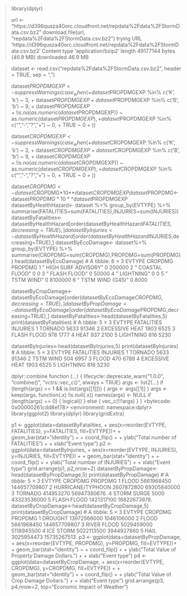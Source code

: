 > library(dplyr)
> 
> url <- "https://d396qusza40orc.cloudfront.net/repdata%2Fdata%2FStormData.csv.bz2"
> download.file(url, "repdata%2Fdata%2FStormData.csv.bz2")
trying URL 'https://d396qusza40orc.cloudfront.net/repdata%2Fdata%2FStormData.csv.bz2'
Content type 'application/bzip2' length 49177144 bytes (46.9 MB)
downloaded 46.9 MB

> dataset <- read.csv("repdata%2Fdata%2FStormData.csv.bz2", header = TRUE, sep = ",")
> 
> dataset$PROPDMGEXP <- suppressWarnings(case_when(
+     dataset$PROPDMGEXP %in% c('K', 'k') ~ 3,
+     dataset$PROPDMGEXP %in% c('M', 'm') ~ 6,
+     dataset$PROPDMGEXP %in% c('B', 'b') ~ 9,
+     dataset$PROPDMGEXP %in% c('H', 'h') ~ 2,
+     !is.na(as.numeric(dataset$PROPDMGEXP)) ~ as.numeric(dataset$PROPDMGEXP),
+     dataset$PROPDMGEXP %in% c("", "-", "?", "+") ~ 0,
+     TRUE ~ 0
+ ))
> 
> dataset$CROPDMGEXP <- suppressWarnings(case_when(
+     dataset$CROPDMGEXP %in% c('K', 'k') ~ 3,
+     dataset$CROPDMGEXP %in% c('M', 'm') ~ 6,
+     dataset$CROPDMGEXP %in% c('B', 'b') ~ 9,
+     dataset$CROPDMGEXP %in% c('H', 'h') ~ 2,
+     !is.na(as.numeric(dataset$CROPDMGEXP)) ~ as.numeric(dataset$CROPDMGEXP),
+     dataset$CROPDMGEXP %in% c("", "-", "?", "+") ~ 0,
+     TRUE ~ 0
+ ))
> 
> dataset$CROPDMG<-dataset$CROPDMG*10**dataset$CROPDMGEXP
> dataset$PROPDMG<-dataset$PROPDMG*10**dataset$PROPDMGEXP
> datasetByHealthHazard<- dataset %>% group_by(EVTYPE) %>% summarise(FATALITIES=sum(FATALITIES),INJURIES=sum(INJURIES))
> datasetByFatalities<-datasetByHealthHazard[order(datasetByHealthHazard$FATALITIES,decreasing=TRUE),]
> datasetByInjuries<-datasetByHealthHazard[order(datasetByHealthHazard$INJURIES,decreasing=TRUE),]
> datasetByEcoDamage<- dataset%>% group_by(EVTYPE) %>% summarise(CROPDMG=sum(CROPDMG),PROPDMG=sum(PROPDMG))
> head(datasetByEcoDamage)
# A tibble: 6 × 3
  EVTYPE                  CROPDMG PROPDMG
  <chr>                     <dbl>   <dbl>
1 "   HIGH SURF ADVISORY"       0  200000
2 " COASTAL FLOOD"              0       0
3 " FLASH FLOOD"                0   50000
4 " LIGHTNING"                  0       0
5 " TSTM WIND"                  0 8100000
6 " TSTM WIND (G45)"            0    8000
> 
> datasetByCropDamage<-datasetByEcoDamage[order(datasetByEcoDamage$CROPDMG,decreasing=TRUE),]
> datasetByPropDamage<-datasetByEcoDamage[order(datasetByEcoDamage$PROPDMG,decreasing=TRUE),]
> datasetByFatalities<-head(datasetByFatalities,5)
> print(datasetByFatalities)
# A tibble: 5 × 3
  EVTYPE         FATALITIES INJURIES
  <chr>               <dbl>    <dbl>
1 TORNADO              5633    91346
2 EXCESSIVE HEAT       1903     6525
3 FLASH FLOOD           978     1777
4 HEAT                  937     2100
5 LIGHTNING             816     5230
> 
> datasetByInjuries<-head(datasetByInjuries,5)
> print(datasetByInjuries)
# A tibble: 5 × 3
  EVTYPE         FATALITIES INJURIES
  <chr>               <dbl>    <dbl>
1 TORNADO              5633    91346
2 TSTM WIND             504     6957
3 FLOOD                 470     6789
4 EXCESSIVE HEAT       1903     6525
5 LIGHTNING             816     5230
> 
> dplyr::combine
function (...) 
{
    lifecycle::deprecate_warn("1.0.0", "combine()", "vctrs::vec_c()", 
        always = TRUE)
    args <- list2(...)
    if (length(args) == 1 && is.list(args[[1]])) {
        args <- args[[1]]
    }
    args <- keep(args, function(.x) !is.null(.x))
    names(args) <- NULL
    if (length(args) == 0) {
        logical()
    }
    else {
        vec_c(!!!args)
    }
}
<bytecode: 0x00000261cdd8ef78>
<environment: namespace:dplyr>
> library(ggplot2)
> library(dplyr)
> library(gridExtra)
> 
> 
> p1 <- ggplot(data=datasetByFatalities,
+              aes(x=reorder(EVTYPE, FATALITIES), y=FATALITIES, fill=EVTYPE))+
+     geom_bar(stat="identity") +
+     coord_flip() +
+     ylab("Total number of FATALITIES") +
+     xlab("Event type")
> p2 <- ggplot(data=datasetByInjuries,
+              aes(x=reorder(EVTYPE, INJURIES), y=INJURIES, fill=EVTYPE)) +
+     geom_bar(stat="identity") +
+     coord_flip() + 
+     ylab("Total number of INJURIES") +
+     xlab("Event type")
> grid.arrange(p1, p2,nrow=2)
> datasetByPropDamage<-head(datasetByPropDamage,5)
> print(datasetByPropDamage)
# A tibble: 5 × 3
  EVTYPE               CROPDMG       PROPDMG
  <chr>                  <dbl>         <dbl>
1 FLOOD             5661968450 144657709807 
2 HURRICANE/TYPHOON 2607872800  69305840000 
3 TORNADO            414953270  56947380676.
4 STORM SURGE             5000  43323536000 
5 FLASH FLOOD       1421317100  16822673978.
> datasetByCropDamage<-head(datasetByCropDamage,5)
> print(datasetByCropDamage)
# A tibble: 5 × 3
  EVTYPE          CROPDMG       PROPDMG
  <chr>             <dbl>         <dbl>
1 DROUGHT     13972566000   1046106000 
2 FLOOD        5661968450 144657709807 
3 RIVER FLOOD  5029459000   5118945500 
4 ICE STORM    5022113500   3944927860 
5 HAIL         3025954473  15735267513.
> p3 <- ggplot(data=datasetByPropDamage,
+              aes(x=reorder(EVTYPE, PROPDMG), y=PROPDMG, fill=EVTYPE))+
+     geom_bar(stat="identity") +
+     coord_flip() +
+     ylab("Total Value of Property Damage Dollars.") +
+     xlab("Event type")
> p4 <- ggplot(data=datasetByCropDamage,
+              aes(x=reorder(EVTYPE, CROPDMG), y=CROPDMG, fill=EVTYPE)) +
+     geom_bar(stat="identity") +
+     coord_flip() + 
+     ylab("Total Value of Crop Damage Dollars.") +
+     xlab("Event type")
> grid.arrange(p3, p4,nrow=2, top="Economic Impact of Weather")
> 